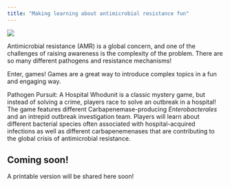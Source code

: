 ```yaml
---
title: "Making learning about antimicrobial resistance fun"
---
```


![](images/pathogen_pursuit.png){fig-align="center"}

Antimicrobial resistance (AMR) is a global concern, and one of the challenges of raising awareness is the complexity of the problem. There are so many different pathogens and resistance mechanisms!

Enter, games! Games are a great way to introduce complex topics in a fun and engaging way.

Pathogen Pursuit: A Hospital Whodunit is a classic mystery game, but instead of solving a crime, players race to solve an outbreak in a hospital! The game features different Carbapenemase-producing *Enterobacterales* and an intrepid outbreak investigation team. Players will learn about different bacterial species often associated with hospital-acquired infections as well as different carbapenemenases that are contributing to the global crisis of antimicrobial resistance.

::: callout-note
## Coming soon!

A printable version will be shared here soon!
:::

